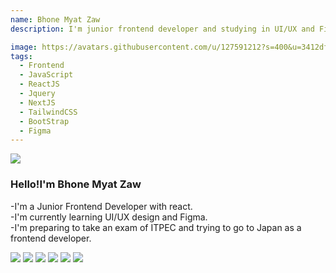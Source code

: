 ```yaml
---
name: Bhone Myat Zaw
description: I'm junior frontend developer and studying in UI/UX and Figma!!

image: https://avatars.githubusercontent.com/u/127591212?s=400&u=3412df19685b7ddf0da4f097f79e5087667254b7&v=4
tags:
  - Frontend
  - JavaScript
  - ReactJS
  - Jquery
  - NextJS
  - TailwindCSS
  - BootStrap
  - Figma
---
```


<div className="h-[200px] w-[200px] rounded-full overflow-hidden mx-auto">
  <img src="https://avatars.githubusercontent.com/u/127591212?s=400&u=3412df19685b7ddf0da4f097f79e5087667254b7&v=4" />
</div>

<h3 className="flex flex-row max-w-[240px] mt-5 mx-auto text-[16px]">
  <span>Hello!I'm Bhone Myat Zaw</span>
</h3>

-I'm a Junior Frontend Developer with react.<br/>
-I'm currently learning UI/UX design and Figma.<br/>
-I'm preparing to take an exam of ITPEC and trying to go to Japan as a frontend developer.<br />

<div className="flex flex-row gap-2">
  <img
    className="h-5"
    src="https://raw.githubusercontent.com/github/explore/80688e429a7d4ef2fca1e82350fe8e3517d3494d/topics/javascript/javascript.png"
  />
  <img
    className="h-5"
    src="https://raw.githubusercontent.com/github/explore/80688e429a7d4ef2fca1e82350fe8e3517d3494d/topics/tailwind/tailwind.png"
  />
  <img
    className="h-5"
    src="https://raw.githubusercontent.com/github/explore/80688e429a7d4ef2fca1e82350fe8e3517d3494d/topics/react/react.png"
  />
  <img
    className="h-5"
    src="https://raw.githubusercontent.com/github/explore/80688e429a7d4ef2fca1e82350fe8e3517d3494d/topics/bootstrap/bootstrap.png"
  />
  <img
    className="h-5"
    src="https://raw.githubusercontent.com/github/explore/80688e429a7d4ef2fca1e82350fe8e3517d3494d/topics/css/css.png"
  />
  <img className="h-5" src="https://www.svgrepo.com/show/452202/figma.svg" />
</div>
